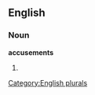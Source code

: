 
==English==

===Noun===
'''accusements'''

# {{plural of|[[accusement]]}}

[[Category:English plurals]]